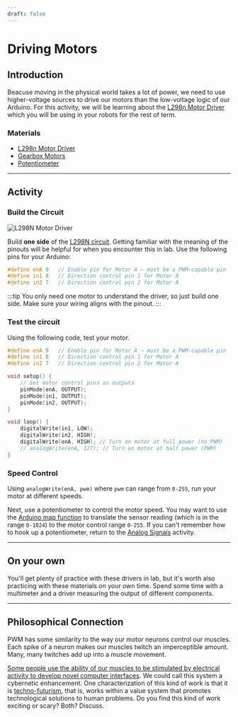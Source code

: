 ```yaml
---
draft: false
---
```



# Driving Motors

## Introduction
Beacuse moving in the physical world takes a lot of power, we need to use higher-voltage sources to drive our motors than the low-voltage logic of our Arduino. For this activity, we will be learning about the [L298n Motor Driver](https://projecthub.arduino.cc/lakshyajhalani56/l298n-motor-driver-arduino-motors-motor-driver-l298n-7e1b3b) which you will be using in your robots for the rest of term.

### Materials
- [L298n Motor Driver](https://projecthub.arduino.cc/lakshyajhalani56/l298n-motor-driver-arduino-motors-motor-driver-l298n-7e1b3b)
- [Gearbox Motors](https://www.adafruit.com/product/3777?srsltid=AfmBOor5MfKJDAAhAgsrMqJc_g2fbvvkAEt_cJ33dDdXpzkwIfElny2I)
- [Potentiometer](https://docs.arduino.cc/learn/electronics/potentiometer-basics/)

---
## Activity

### Build the Circuit
![L298N Motor Driver](/img/Motor-Driver.png)

Build **one side** of the [L298N circuit](https://projecthub.arduino.cc/lakshyajhalani56/l298n-motor-driver-arduino-motors-motor-driver-l298n-7e1b3b). Getting familiar with the meaning of the pinouts will be helpful for when you encounter this in lab. Use the following pins for your Arduino:

```cpp
#define enA 9   // Enable pin for Motor A — must be a PWM-capable pin
#define in1 8   // Direction control pin 1 for Motor A
#define in2 7   // Direction control pin 2 for Motor A
```

:::tip
You only need one motor to understand the driver, so just build one side. Make sure your wiring aligns with the pinout.
:::

### Test the circuit
Using the following code, test your motor.

```cpp
#define enA 9   // Enable pin for Motor A — must be a PWM-capable pin
#define in1 8   // Direction control pin 1 for Motor A
#define in2 7   // Direction control pin 2 for Motor A

void setup() {
    // Set motor control pins as outputs
    pinMode(enA, OUTPUT);
    pinMode(in1, OUTPUT);
    pinMode(in2, OUTPUT);
}

void loop() {
    digitalWrite(in1, LOW);
    digitalWrite(in2, HIGH);
    digitalWrite(enA, HIGH); // Turn on motor at full power (no PWM)
    // analogWrite(enA, 127); // Turn on motor at half power (PWM)
}
```

### Speed Control
Using `analogWrite(enA, pwm)` where `pwm` can range from `0-255`, run your motor at different speeds.

Next, use a potentiometer to control the motor speed. You may want to use the [Arduino map function](https://docs.arduino.cc/language-reference/en/functions/math/map/) to translate the sensor reading (which is in the range `0-1024`) to the motor control range `0-255`. If you can't remember how to hook up a potentiometer, return to the [Analog Signals](http://localhost:3000/teaching/activities/analog-signals) activity.

---
## On your own
You'll get plenty of practice with these drivers in lab, but it's worth also practicing with these materials on your own time. Spend some time with a multimeter and a driver measuring the output of different components.

--- 
## Philosophical Connection
PWM has some similarity to the way our motor neurons control our muscles. Each spike of a neuron makes our muscles twitch an imperceptible amount. Many, many twitches add up into a muscle movement. 

[Some people use the ability of our muscles to be stimulated by electrical activity to develop novel computer interfaces](https://dl.acm.org/doi/pdf/10.1145/3706598.3713676). We could call this system a cybernetic enhancement. One characterization of this kind of work is that it is [techno-futurism](https://en.wiktionary.org/wiki/techno-futurism), that is, works within a value system that promotes technological solutions to human problems. Do you find this kind of work exciting or scary? Both? Discuss.